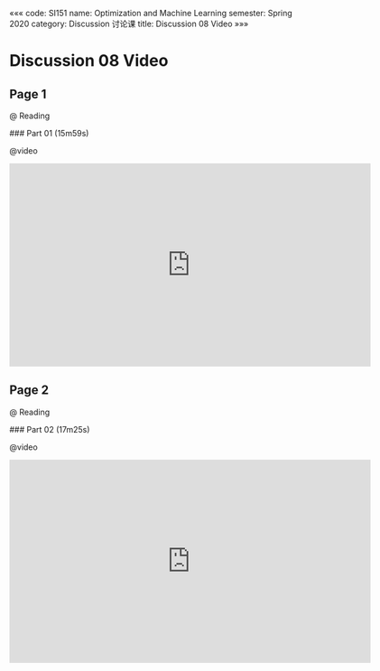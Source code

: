 «««
code: SI151
name: Optimization and Machine Learning
semester: Spring 2020
category: Discussion 讨论课
title: Discussion 08 Video
»»»

# Discussion 08 Video

## Page 1

@ Reading

<div class="markdown-body">
### Part 01 (15m59s)
</div>

@video

<iframe src="https://watchsb.com/e/q1ovv3sdeccu.html" frameborder=0 marginwidth=0 marginheight=0 scrolling=no width=640 height=360 allowfullscreen></iframe>


## Page 2

@ Reading

<div class="markdown-body">
### Part 02 (17m25s)
</div>

@video

<iframe src="https://watchsb.com/e/3b6mrdivpu05.html" frameborder=0 marginwidth=0 marginheight=0 scrolling=no width=640 height=360 allowfullscreen></iframe>


